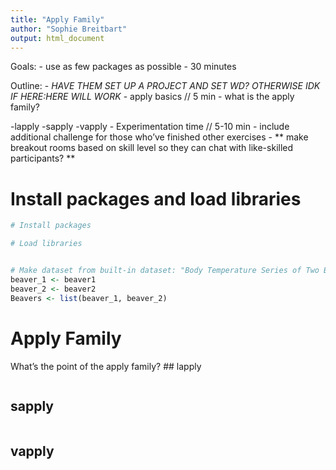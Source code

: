 ```yaml
---
title: "Apply Family"
author: "Sophie Breitbart"
output: html_document
---
```



Goals:
- use as few packages as possible
- 30 minutes

Outline:
- *HAVE THEM SET UP A PROJECT AND SET WD? OTHERWISE IDK IF HERE:HERE WILL WORK*
- apply basics // 5 min
  - what is the apply family?

-lapply
-sapply
-vapply
- Experimentation time // 5-10 min
  - include additional challenge for those who've finished other exercises
  - ** make breakout rooms based on skill level so they can chat with like-skilled participants? **
  
  
  
# Install packages and load libraries
```r
# Install packages

# Load libraries


# Make dataset from built-in dataset: "Body Temperature Series of Two Beavers""
beaver_1 <- beaver1
beaver_2 <- beaver2
Beavers <- list(beaver_1, beaver_2)
```

# Apply Family
What's the point of the apply family?
## lapply
```r

```

## sapply
```r

```

## vapply
```r

```


